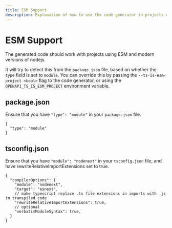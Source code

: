```yaml
---
title: ESM Support
description: Explanation of how to use the code generator in projects using ESM
---
```


# ESM Support

The generated code should work with projects using ESM and modern versions of nodejs.

It will try to detect this from the `package.json` file, based on whether the `type` field is set to `module`.
You can override this by passing the `--ts-is-esm-project <bool>` flag to the code generator,
or using the `OPENAPI_TS_IS_ESM_PROJECT` environment variable.

## package.json
Ensure that you have `"type": "module"` in your `package.json` file.

```json5
{
  "type": "module"
}
```

## tsconfig.json
Ensure that you have `"module": "nodenext"` in your `tsconfig.json` file,
and have rewriteRelativeImportExtensions set to true.

```json5
{
  "compilerOptions": {
    "module": "nodenext",
    "target": "esnext",
    // make typescript replace .ts file extensions in imports with .js in transpiled code
    "rewriteRelativeImportExtensions": true,
    // optional
    "verbatimModuleSyntax": true,
  }
}
```
